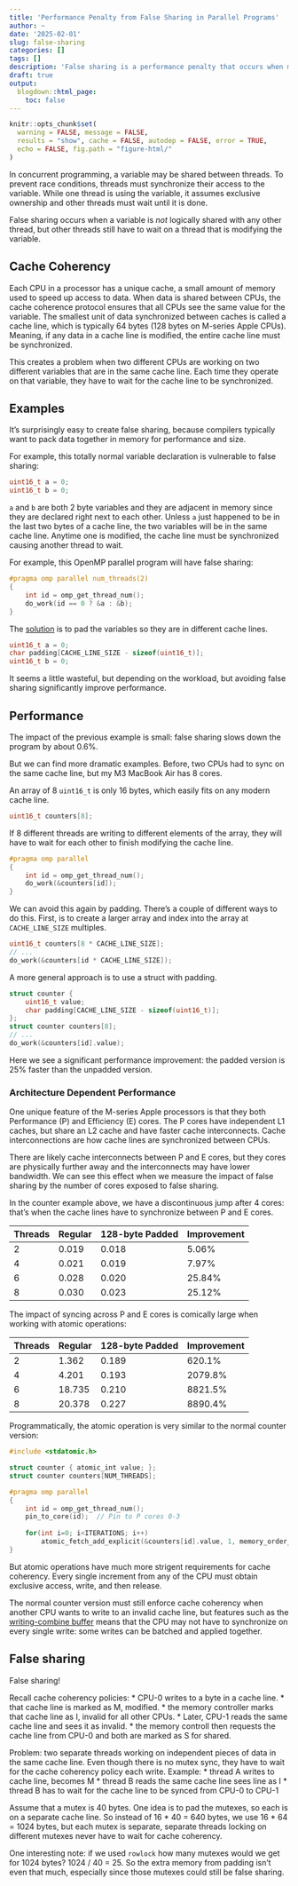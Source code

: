 ```yaml
---
title: 'Performance Penalty from False Sharing in Parallel Programs'
author: ~
date: '2025-02-01'
slug: false-sharing
categories: []
tags: []
description: 'False sharing is a performance penalty that occurs when multiple threads modify variables that are close to each other in memory.'
draft: true
output:
  blogdown::html_page:
    toc: false
---
```


```r
knitr::opts_chunk$set(
  warning = FALSE, message = FALSE,
  results = "show", cache = FALSE, autodep = FALSE, error = TRUE,
  echo = FALSE, fig.path = "figure-html/"
)
```

In concurrent programming, a variable may be shared between threads. 
To prevent race conditions, threads must synchronize their access to the variable.
While one thread is using the variable, it assumes exclusive ownership 
and other threads must wait until it is done.

False sharing occurs when a variable is _not_ logically shared with any other thread,
but other threads still have to wait on a thread that is modifying the variable. 

## Cache Coherency

Each CPU in a processor has a unique cache, a small amount of memory used to speed up access to data.
When data is shared between CPUs, 
the cache coherence protocol ensures that all CPUs see the same value for the variable.
The smallest unit of data synchronized between caches is called a cache line, 
which is typically 64 bytes (128 bytes on M-series Apple CPUs). 
Meaning, if any data in a cache line is modified, the entire cache line must be synchronized.

This creates a problem when two different CPUs are working on two different variables
that are in the same cache line. Each time they operate on that variable, 
they have to wait for the cache line to be synchronized.

## Examples

It's surprisingly easy to create false sharing, 
because compilers typically want to pack data together in memory 
for performance and size. 

For example, this totally normal variable declaration is vulnerable to false sharing:

```c
uint16_t a = 0;
uint16_t b = 0;
```

`a` and `b` are both 2 byte variables and they are adjacent in memory
since they are declared right next to each other. 
Unless `a` just happened to be in the last two bytes of a cache line,
the two variables will be in the same cache line.
Anytime one is modified, the cache line must be synchronized causing
another thread to wait. 

For example, this OpenMP parallel program will have false sharing:

```c
#pragma omp parallel num_threads(2)
{
    int id = omp_get_thread_num();
    do_work(id == 0 ? &a : &b);
}
```

The [solution](https://github.com/tmastny/cache/blob/1565c00bbee5d3a1891e008e858015d4463f61f8/false-sharing/ab.c#L25-L31)
is to pad the variables so they are in different cache lines.

```c
uint16_t a = 0;
char padding[CACHE_LINE_SIZE - sizeof(uint16_t)];
uint16_t b = 0;
```

It seems a little wasteful, but depending on the workload,
but avoiding false sharing significantly improve performance.

## Performance

The impact of the previous example is small: 
false sharing slows down the program by about 0.6%. 

But we can find more dramatic examples. 
Before, two CPUs had to sync on the same cache line,
but my M3 MacBook Air has 8 cores. 

An array of 8 `uint16_t` is only 16 bytes, 
which easily fits on any modern cache line. 

```c
uint16_t counters[8];
```

If 8 different threads are writing to different elements of the array,
they will have to wait for each other to finish modifying the cache line.
```c
#pragma omp parallel
{
    int id = omp_get_thread_num();
    do_work(&counters[id]);
}
```

We can avoid this again by padding. There's a couple of different ways to do this.
First, is to create a larger array and index into the array at `CACHE_LINE_SIZE` multiples.

```c
uint16_t counters[8 * CACHE_LINE_SIZE];
// ...
do_work(&counters[id * CACHE_LINE_SIZE]);
```

A more general approach is to use a struct with padding.

```c
struct counter {
    uint16_t value;
    char padding[CACHE_LINE_SIZE - sizeof(uint16_t)];
};
struct counter counters[8];
// ...
do_work(&counters[id].value);
```

Here we see a significant performance improvement: 
the padded version is 25% faster than the unpadded version.

### Architecture Dependent Performance

One unique feature of the M-series Apple processors 
is that they both Performance (P) and Efficiency (E) cores.
The P cores have independent L1 caches, but share an L2 cache
and have faster cache interconnects. 
Cache interconnections are how cache lines are synchronized between CPUs.

There are likely cache interconnects between P and E cores, 
but they cores are physically further away and the interconnects 
may have lower bandwidth. We can see this effect when we measure
the impact of false sharing by the number of cores exposed to false sharing.

In the counter example above, we have a discontinuous jump after 4 cores:
that's when the cache lines have to synchronize between P and E cores.

Threads | Regular | 128-byte Padded | Improvement
--------|---------|-----------------|-------------
2       | 0.019   | 0.018           | 5.06%
4       | 0.021   | 0.019           | 7.97%
6       | 0.028   | 0.020           | 25.84%
8       | 0.030   | 0.023           | 25.12%

The impact of syncing across P and E cores is comically large
when working with atomic operations:

Threads | Regular | 128-byte Padded | Improvement
--------|---------|-----------------|-------------
2       | 1.362   | 0.189           | 620.1%
4       | 4.201   | 0.193           | 2079.8%
6       | 18.735  | 0.210           | 8821.5%
8       | 20.378  | 0.227           | 8890.4%

Programmatically, the atomic operation is very similar to the normal counter version: 
```c
#include <stdatomic.h>

struct counter { atomic_int value; };
struct counter counters[NUM_THREADS];

#pragma omp parallel
{
    int id = omp_get_thread_num();
    pin_to_core(id);  // Pin to P cores 0-3
    
    for(int i=0; i<ITERATIONS; i++)
        atomic_fetch_add_explicit(&counters[id].value, 1, memory_order_relaxed);
}
```

But atomic operations have much more strigent requirements for cache coherency.
Every single increment from any of the CPU must obtain exclusive access, write,
and then release. 

The normal counter version must still enforce cache coherency when another CPU
wants to write to an invalid cache line, 
but features such as the [writing-combine buffer](https://en.wikipedia.org/wiki/Write_combining)
means that the CPU may not have to synchronize on every single write: some writes can
be batched and applied together. 


## False sharing

False sharing!

Recall cache coherency policies:
* CPU-0 writes to a byte in a cache line.
* that cache line is marked as M, modified.
* the memory controller marks that cache line as I, invalid
  for all other CPUs.
* Later, CPU-1 reads the same cache line and sees it as invalid.
* the memory controll then requests the cache line from
  CPU-0 and both are marked as S for shared.

Problem: two separate threads working on independent pieces of
data in the same cache line. Even though there is no mutex sync,
they have to wait for the cache coherency policy each write.
Example:
* thread A writes to cache line, becomes M
* thread B reads the same cache line sees line as I
* thread B has to wait for the cache line to be synced
  from CPU-0 to CPU-1

Assume that a mutex is 40 bytes. One idea is to pad the mutexes,
so each is on a separate cache line. So instead of 16 * 40 = 640 bytes,
we use 16 * 64 = 1024 bytes, but each mutex is separate,
separate threads locking on different mutexes never have to wait for
cache coherency.

One interesting note: if we used `rowlock` how many mutexes would we get for
1024 bytes? 1024 / 40 = 25. So the extra memory from padding isn't even that much,
especially since those mutexes could still be false sharing.
